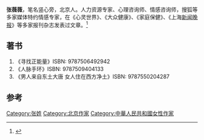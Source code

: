 {{BLPsources|time=2020-10-10T04:06:42+00:00}}
{{Otheruses|張薇薇}}
{{Otheruses|张薇薇 (水球运动员)}}
'''张薇薇'''，笔名竖心旁，北京人。人力资源专家、心理咨询师、情感咨询师，搜狐等多家媒体特约情感专家，在《心灵世界》、《大众健康》、《家庭保健》、《上海[[新闻晚报|新闻晚报]]》等多家报刊杂志发表过文章。<ref>{{Cite web|title=《Office 36+1 计》第十六期话题：你的爱情在呐喊吗？|url=http://news.cri.cn/gb/33286/2010/02/08/4605s2753505.htm|accessdate=2020-10-09|work=news.cri.cn}}</ref>

== 著书 ==
# 《寻找正能量》ISBN: 9787506492942
# 《人脉手环》ISBN: 9787509404133
# 《男人来自东土大唐 女人住在西方净土》ISBN: 9787550204287

==参考==
{{reflist}}

{{DEFAULTSORT:Z}}
[[Category:张姓|Category:张姓]]
[[Category:北京作家|Category:北京作家]]
[[Category:中華人民共和國女性作家|Category:中華人民共和國女性作家]]